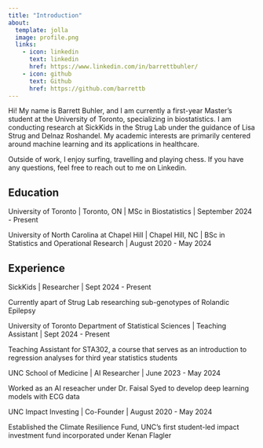 ```yaml
---
title: "Introduction"
about:
  template: jolla
  image: profile.png
  links:
    - icon: linkedin
      text: linkedin
      href: https://www.linkedin.com/in/barrettbuhler/
    - icon: github
      text: Github
      href: https://github.com/barrettb
---
```


Hi! My name is Barrett Buhler, and I am currently a first-year Master’s student at the University of Toronto, specializing in biostatistics. I am conducting research at SickKids in the Strug Lab under the guidance of Lisa Strug and Delnaz Roshandel. My academic interests are primarily centered around machine learning and its applications in healthcare.

Outside of work, I enjoy surfing, travelling and playing chess. If you have any questions, feel free to reach out to me on Linkedin.

## Education

University of Toronto | Toronto, ON |
MSc in Biostatistics | September 2024 - Present

University of North Carolina at Chapel Hill | Chapel Hill, NC |
BSc in Statistics and Operational Research | August 2020 - May 2024


## Experience

SickKids | Researcher | Sept 2024 - Present

Currently apart of Strug Lab researching sub-genotypes of Rolandic Epilepsy

University of Toronto Department of Statistical Sciences | Teaching Assistant | Sept 2024 - Present

Teaching Assistant for STA302, a course that serves as an introduction to regression analyses for third year statistics students

UNC School of Medicine | AI Researcher | June 2023 - May 2024

Worked as an AI reseacher under Dr. Faisal Syed to develop deep learning models with ECG data

UNC Impact Investing | Co-Founder | August 2020 - May 2024

Established the Climate Resilience Fund, UNC’s first student-led impact investment fund incorporated under Kenan Flagler

